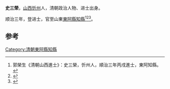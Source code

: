 '''史三榮'''，[[山西|山西]][[忻州|忻州]]人，清朝政治人物、进士出身。

顺治三年，登进士，官至山東[[東阿縣|東阿縣]][[知縣|知縣]]<ref>郭榮生《清朝山西進士》：史三榮，忻州人，順治三年丙戌進士，東阿知縣。</ref><ref>{{cite book|author=王欣欣|title=《山西历代进士题名录》|year=2005|publisher=山西教育出版社}}</ref><ref>{{cite book|author=《中國地方志集成》編輯工作委員會|title=中國地方志集成: 鄉鎮志專輯, 第 29 卷|year=1992年|publisher=江蘇古籍出版社|pages=119頁}}</ref>。

==参考==
{{reflist}}
{{清朝人物小作品}}
{{順治三年丙戌科殿試金榜}}
[[Category:清朝東阿縣知縣|Category:清朝東阿縣知縣]]